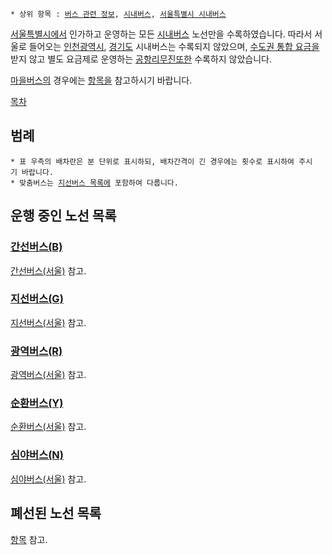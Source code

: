  * 상위 항목 : [[버스 관련 정보]], [[시내버스]], [[서울특별시 시내버스]]

[[서울특별시]]에서 인가하고 운영하는 모든 [[서울특별시 시내버스|시내버스]] 노선만을 수록하였습니다. 따라서 서울로 들어오는 [[인천광역시 시내버스|인천광역시]], [[경기도 시내버스|경기도]] 시내버스는 수록되지 않았으며, [[수도권 통합 요금]]을 받지 않고 별도 요금제로 운영하는 [[공항리무진]]또한 수록하지 않았습니다.

[[서울특별시 마을버스|마을버스]]의 경우에는 [[서울특별시 마을버스|항목]]을 참고하시기 바랍니다.

[[목차]]

== 범례 ==
 * 표 우측의 배차란은 분 단위로 표시하되, 배차간격이 긴 경우에는 횟수로 표시하여 주시기 바랍니다.
 * 맞춤버스는 [[/지선|지선버스 목록]]에 포함하여 다룹니다.

== 운행 중인 노선 목록 ==
=== [[간선버스(서울)|간선버스(B)]] ===
[[간선버스(서울)]] 참고.

=== [[지선버스(서울)|지선버스(G)]] ===
[[지선버스(서울)]] 참고.

=== [[광역버스(서울)|광역버스(R)]] ===
[[광역버스(서울)]] 참고.

=== [[순환버스(서울)|순환버스(Y)]] ===
[[순환버스(서울)]] 참고.

=== [[심야버스(서울)|심야버스(N)]] ===
[[심야버스(서울)]] 참고.

== 폐선된 노선 목록 ==
[[/폐선|항목]] 참고.
